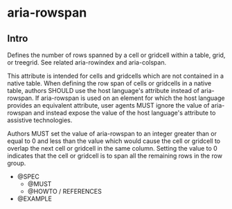 
<Meta title="Documentation|Accessibilité/aria-rowspan" />

# aria-rowspan

## Intro

Defines the number of rows spanned by a cell or gridcell within a table, grid, or treegrid. See related aria-rowindex and aria-colspan.

This attribute is intended for cells and gridcells which are not contained in a native table. When defining the row span of cells or gridcells in a native table, authors SHOULD use the host language's attribute instead of aria-rowspan. If aria-rowspan is used on an element for which the host language provides an equivalent attribute, user agents MUST ignore the value of aria-rowspan and instead expose the value of the host language's attribute to assistive technologies.

Authors MUST set the value of aria-rowspan to an integer greater than or equal to 0 and less than the value which would cause the cell or gridcell to overlap the next cell or gridcell in the same column. Setting the value to 0 indicates that the cell or gridcell is to span all the remaining rows in the row group.

- @SPEC
  - @MUST
  - @HOWTO / REFERENCES
- @EXAMPLE
